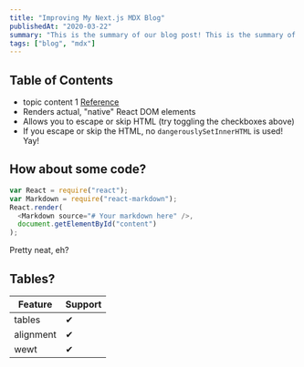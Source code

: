 ```yaml
---
title: "Improving My Next.js MDX Blog"
publishedAt: "2020-03-22"
summary: "This is the summary of our blog post! This is the summary of our blog post! This is the summary of our blog post!"
tags: ["blog", "mdx"]
---
```


## Table of Contents

- topic content 1 [Reference](http://dibya.org)
- Renders actual, "native" React DOM elements
- Allows you to escape or skip HTML (try toggling the checkboxes above)
- If you escape or skip the HTML, no `dangerouslySetInnerHTML` is used! Yay!


## How about some code?

```js:filename.js {1,2}
var React = require("react");
var Markdown = require("react-markdown");
React.render(
  <Markdown source="# Your markdown here" />,
  document.getElementById("content")
);
```

Pretty neat, eh?

## Tables?

| Feature   | Support |
| --------- | ------- |
| tables    | ✔       |
| alignment | ✔       |
| wewt      | ✔       |
